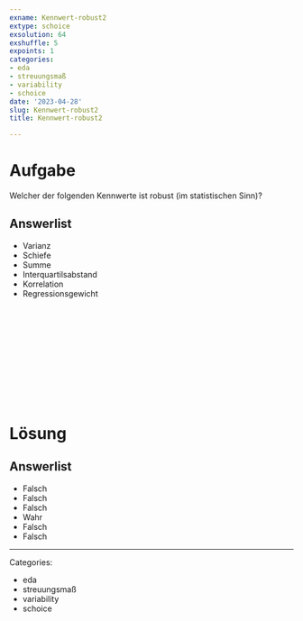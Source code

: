 ```yaml
---
exname: Kennwert-robust2
extype: schoice
exsolution: 64
exshuffle: 5
expoints: 1
categories:
- eda
- streuungsmaß
- variability
- schoice
date: '2023-04-28'
slug: Kennwert-robust2
title: Kennwert-robust2

---
```





# Aufgabe

Welcher der folgenden Kennwerte ist robust (im statistischen Sinn)?


Answerlist
----------

* Varianz
* Schiefe
* Summe
* Interquartilsabstand
* Korrelation
* Regressionsgewicht



</br>
</br>
</br>
</br>
</br>
</br>
</br>
</br>
</br>
</br>

# Lösung


Answerlist
----------

* Falsch
* Falsch
* Falsch
* Wahr
* Falsch
* Falsch





---

Categories: 

- eda
- streuungsmaß
- variability
- schoice

